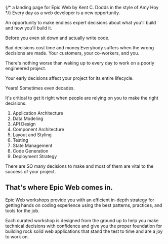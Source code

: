 {/* a landing page for Epic Web by Kent C. Dodds in the style of Amy Hoy */}
Every day as a web developer is a new opportunity. 

An opportunity to make endless expert decisions about what you'll build and how you'll build it.

Before you even sit down and actually write code.

Bad decisions cost time and money.Everybody suffers when the wrong decisions are made. Your customers, your co-workers, and you.

There's nothing worse than waking up to every day to work on a poorly engineered project.

Your early decisions affect your project for its entire lifecycle. 

Years! Sometimes even decades.

It's critical to get it right when people are relying on you to make the right decisions.

1. Application Architecture
2. Data Modeling
3. API Design
4. Component Architecture
5. Layout and Styling
6. Testing
7. State Management
8. Code Generation
9. Deployment Strategy

There are SO many decisions to make and most of them are vital to the success of your project.

## That's where Epic Web comes in.

Epic Web workshops provide you with an efficient in-depth strategy for getting hands on coding experience using the best patterns, practices, and tools for the job.

Each curated workshop is designed from the ground up to help you make technical decisions with confidence and give you the proper foundation for building rock solid web applications that stand the test to time and are a joy to work on.

